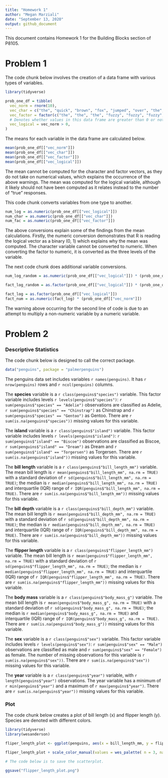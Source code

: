```yaml
---
title: "Homework 1"
author: "Megan Marziali"
date: "September 13, 2020"
output: github_document
---
```


This document contains Homework 1 for the Building Blocks section of P8105.

# Problem 1

The code chunk below involves the creation of a data frame with various types of variables. 

```r
library(tidyverse)

prob_one_df = tibble(
  vec_norm = rnorm(10),
  vec_char = c("the", "quick", "brown", "fox", "jumped", "over", "the", "lazy", "dog", "today"),
  vec_factor = factor(c("the", "the", "the", "fuzzy", "fuzzy", "fuzzy", "cat", "cat", "cat", "cat")),
  # Denotes whether values in this data frame are greater than 0 or not
  vec_logical = vec_norm > 0,
)
```

The means for each variable in the data frame are calculated below.

```r
mean(prob_one_df[["vec_norm"]])
mean(prob_one_df[["vec_char"]])
mean(prob_one_df[["vec_factor"]])
mean(prob_one_df[["vec_logical"]])
```

The mean cannot be computed for the character and factor vectors, as they do not take on numerical values, which explains the occurrence of the above warnings. The mean was computed for the logical variable, although it likely should not have been computed as it relates instead to the number of "true" responses.

This code chunk converts variables from one type to another.

```r
num_log = as.numeric(prob_one_df[["vec_logical"]])
num_char = as.numeric(prob_one_df[["vec_char"]])
num_fac = as.numeric(prob_one_df[["vec_factor"]])
```

The above conversions explain some of the findings from the mean calculations. Firstly, the numeric conversion demonstrates that R is reading the logical vector as a binary (0, 1) which explains why the mean was computed. The character variable cannot be converted to numeric. When converting the factor to numeric, it is converted as the three levels of the variable.

The next code chunk does additional variable conversions.

```r
num_log_random = as.numeric(prob_one_df[["vec_logical"]]) * (prob_one_df[["vec_norm"]])

fact_log_random = as.factor(prob_one_df[["vec_logical"]]) * (prob_one_df[["vec_norm"]])

fact_log = as.factor(prob_one_df[["vec_logical"]])
fact_num = as.numeric(fact_log) * (prob_one_df[["vec_norm"]])
```

The warning above occurring for the second line of code is due to an attempt to multiply a non-numeric variable by a numeric variable.

# Problem 2

### Descriptive Statistics

The code chunk below is designed to call the correct package.
```r
data("penguins", package = "palmerpenguins")
```

The penguins data set includes variables `r names(penguins)`. It has `r nrow(penguins)` rows and `r ncol(penguins)` columns.

The **species** variable is a `r class(penguins$"species")` variable. This factor variable includes levels `r levels(penguins$"species")`: `r sum(penguins$"species" == "Adelie")` observations are classified as Adelie, `r sum(penguins$"species" == "Chinstrap")` as Chinstrap and `r sum(penguins$"species" == "Gentoo")` as Gentoo. There are `r sum(is.na(penguins$"species"))` missing values for this variable.

The **island** variable is a `r class(penguins$"island")` variable. This factor variable includes levels `r levels(penguins$"island")`: `r sum(penguins$"island" == "Biscoe")` observations are classified as Biscoe, `r sum(penguins$"island" == "Dream")` as Dream and `r sum(penguins$"island" == "Torgersen")` as Torgersen. There are `r sum(is.na(penguins$"island"))` missing values for this variable.

The **bill length** variable is a `r class(penguins$"bill_length_mm")` variable. The mean bill length is `r mean(penguins$"bill_length_mm", na.rm = TRUE)` with a standard deviation of `r sd(penguins$"bill_length_mm", na.rm = TRUE)`; the median is `r median(penguins$"bill_length_mm", na.rm = TRUE)` and interquartile (IQR) range of `r IQR(penguins$"bill_length_mm", na.rm = TRUE)`. There are `r sum(is.na(penguins$"bill_length_mm"))` missing values for this variable.

The **bill depth** variable is a `r class(penguins$"bill_depth_mm")` variable. The mean bill length is `r mean(penguins$"bill_depth_mm", na.rm = TRUE)` with a standard deviation of `r sd(penguins$"bill_depth_mm", na.rm = TRUE)`; the median is `r median(penguins$"bill_depth_mm", na.rm = TRUE)` and interquartile (IQR) range of `r IQR(penguins$"bill_depth_mm", na.rm = TRUE)`. There are `r sum(is.na(penguins$"bill_depth_mm"))` missing values for this variable.

The **flipper length** variable is a `r class(penguins$"flipper_length_mm")` variable. The mean bill length is `r mean(penguins$"flipper_length_mm", na.rm = TRUE)` with a standard deviation of `r sd(penguins$"flipper_length_mm", na.rm = TRUE)`; the median is `r median(penguins$"flipper_length_mm", na.rm = TRUE)` and interquartile (IQR) range of `r IQR(penguins$"flipper_length_mm", na.rm = TRUE)`. There are `r sum(is.na(penguins$"flipper_length_mm"))` missing values for this variable.

The **body mass** variable is a `r class(penguins$"body_mass_g")` variable. The mean bill length is `r mean(penguins$"body_mass_g", na.rm = TRUE)` with a standard deviation of `r sd(penguins$"body_mass_g", na.rm = TRUE)`; the median is `r median(penguins$"body_mass_g", na.rm = TRUE)` and interquartile (IQR) range of `r IQR(penguins$"body_mass_g", na.rm = TRUE)`. There are `r sum(is.na(penguins$"body_mass_g"))` missing values for this variable.

The **sex** variable is a `r class(penguins$"sex")` variable. This factor variable includes levels `r levels(penguins$"sex")`: `r sum(penguins$"sex" == "Male")` observations are classified as male and `r sum(penguins$"sex" == "Female")` as female. The number of missing observations for this variable is `r sum(is.na(penguins$"sex"))`. There are `r sum(is.na(penguins$"sex"))` missing values for this variable.

The **year** variable is a `r class(penguins$"year")` variable, with `r length(penguins$"year")` observations. The year variable has a minimum of `r min(penguins$"year")` and a maximum of `r max(penguins$"year")`. There are `r sum(is.na(penguins$"year"))` missing values for this variable.

### Plot

The code chunk below creates a plot of bill length (x) and flipper length (y). Species are denoted with different colors.

```r
library(tidyverse)
library(wesanderson)

fliper_length_plot <- ggplot(penguins, aes(x = bill_length_mm, y = flipper_length_mm, color = species)) + geom_point()

fliper_length_plot + scale_color_manual(values = wes_palette( n = 3, name = "Moonrise2"))

# The code below is to save the scatterplot.

ggsave("flipper_length_plot.png")
```




